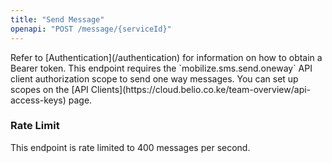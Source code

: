 ```yaml
---
title: "Send Message"
openapi: "POST /message/{serviceId}"
---
```


<Note>
  Refer to [Authentication](/authentication) for information on how to obtain a
  Bearer token.
</Note>

<Note>
  This endpoint requires the `mobilize.sms.send.oneway` API client authorization
  scope to send one way messages. You can set up scopes on the [API
  Clients](https://cloud.belio.co.ke/team-overview/api-access-keys) page.
</Note>

### Rate Limit

This endpoint is rate limited to 400 messages per second.
